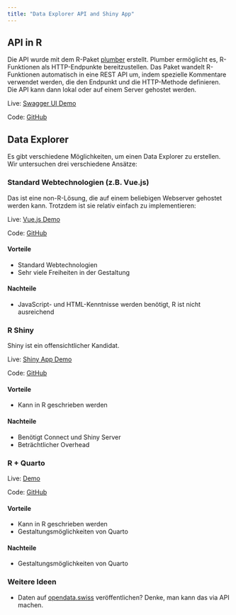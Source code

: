 ```yaml
---
title: "Data Explorer API and Shiny App"
---
```


## API in R

Die API wurde mit dem R-Paket [plumber](https://www.rplumber.io/) erstellt. Plumber ermöglicht es, R-Funktionen als HTTP-Endpunkte bereitzustellen. Das Paket wandelt R-Funktionen automatisch in eine REST API um, indem spezielle Kommentare verwendet werden, die den Endpunkt und die HTTP-Methode definieren. Die API kann dann lokal oder auf einem Server gehostet werden.

Live: [Swagger UI Demo](https://connect.cynkra.com/sgods-api/)

Code: [GitHub](https://github.com/cynkra/sgods/blob/main/api/plumber.R)


## Data Explorer

Es gibt verschiedene Möglichkeiten, um einen Data Explorer zu erstellen. Wir untersuchen drei verschiedene Ansätze:


### Standard Webtechnologien (z.B. Vue.js)

Das ist eine non-R-Lösung, die auf einem beliebigen Webserver gehostet werden kann. Trotzdem ist sie relativ einfach zu implementieren:

Live: [Vue.js Demo](https://cynkra.github.io/sgods/vue/)

Code: [GitHub](https://github.com/cynkra/sgods/blob/main/docs/vue/index.html)


#### Vorteile

- Standard Webtechnologien
- Sehr viele Freiheiten in der Gestaltung

#### Nachteile

- JavaScript- und HTML-Kenntnisse werden benötigt, R ist nicht ausreichend



### R Shiny

Shiny ist ein offensichtlicher Kandidat.

Live: [Shiny App Demo](https://connect.cynkra.com/sgods-app/)

Code: [GitHub](https://github.com/cynkra/sgods/blob/main/shiny/app.R)

#### Vorteile

- Kann in R geschrieben werden

#### Nachteile

- Benötigt Connect und Shiny Server
- Beträchtlicher Overhead


### R + Quarto

Live: [Demo](https://cynkra.github.io/sgods/explorer.html)

Code: [GitHub](https://github.com/cynkra/sgods/blob/main/explorer.qmd)


#### Vorteile

- Kann in R geschrieben werden
- Gestaltungsmöglichkeiten von Quarto

#### Nachteile

- Gestaltungsmöglichkeiten von Quarto




### Weitere Ideen

- Daten auf [opendata.swiss](https://opendata.swiss) veröffentlichen? Denke, man kann das via API machen.